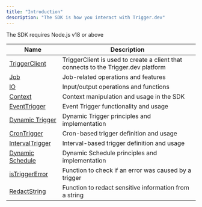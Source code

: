 ```yaml
---
title: "Introduction"
description: "The SDK is how you interact with Trigger.dev"
---
```


<Note>The SDK requires Node.js v18 or above</Note>

| Name                                     | Description                                                                        |
| ---------------------------------------- | ---------------------------------------------------------------------------------- |
| [TriggerClient](//sdk/triggerclient)     | TriggerClient is used to create a client that connects to the Trigger.dev platform |
| [Job](/sdk/job)                          | Job-related operations and features                                                |
| [IO](/sdk/io)                            | Input/output operations and functions                                              |
| [Context](/sdk/context)                  | Context manipulation and usage in the SDK                                          |
| [EventTrigger](/sdk/eventtrigger)        | Event Trigger functionality and usage                                              |
| [Dynamic Trigger](/sdk/dynamic-trigger)  | Dynamic Trigger principles and implementation                                      |
| [CronTrigger](/sdk/crontrigger)          | Cron-based trigger definition and usage                                            |
| [IntervalTrigger](/sdk/intervaltrigger)  | Interval-based trigger definition and usage                                        |
| [Dynamic Schedule](/sdk/dynamicschedule) | Dynamic Schedule principles and implementation                                     |
| [isTriggerError](/sdk/istriggererror)    | Function to check if an error was caused by a trigger                              |
| [RedactString](/sdk/redactstring)        | Function to redact sensitive information from a string                             |
